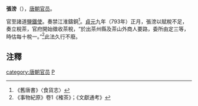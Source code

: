 '''張滂'''（{{bd|?||?|}}），[[唐朝|唐朝]][[官员|官员]]。

官至諸道[[鹽鐵使|鹽鐵使]]。奏禁江淮鑄銅<ref>《舊唐書》〈食貨志〉</ref>。[[貞元_(唐朝)|貞元]]九年（793年）正月，張滂以賦稅不足，奏立稅茶，官府開始徵收茶稅，“於出茶州縣及茶山外商人要路，委所由定三等，時估每十稅一。”<ref>《事物紀原》卷1《榷茶》；《文獻通考》</ref>此法久行不廢。

==注釋==
{{reflist}}

{{唐朝官员小作品}}
[[category:唐朝官员|category:唐朝官员]]
[[category:张姓|P]]